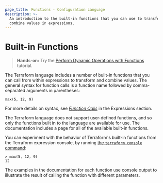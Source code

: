 ```yaml
---
page_title: Functions - Configuration Language
description: >-
  An introduction to the built-in functions that you can use to transform and
  combine values in expressions.
---
```


# Built-in Functions

> **Hands-on:** Try the [Perform Dynamic Operations with Functions](https://learn.hashicorp.com/tutorials/terraform/functions?in=terraform/configuration-language&utm_source=WEBSITE&utm_medium=WEB_IO&utm_offer=ARTICLE_PAGE&utm_content=DOCS) tutorial.

The Terraform language includes a number of built-in functions that you can
call from within expressions to transform and combine values. The general
syntax for function calls is a function name followed by comma-separated
arguments in parentheses:

```hcl
max(5, 12, 9)
```

For more details on syntax, see
[_Function Calls_](/language/expressions/function-calls)
in the Expressions section.

The Terraform language does not support user-defined functions, and so only
the functions built in to the language are available for use. The documentation includes a page for all of the available built-in functions.

You can experiment with the behavior of Terraform's built-in functions from
the Terraform expression console, by running
[the `terraform console` command](/cli/commands/console):

```
> max(5, 12, 9)
12
```

The examples in the documentation for each function use console output to
illustrate the result of calling the function with different parameters.
